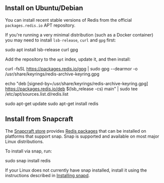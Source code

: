 ## Install on Ubuntu/Debian

You can install recent stable versions of Redis from the official `packages.redis.io` APT repository.

If you're running a very minimal distribution (such as a Docker container) you may need to install `lsb-release`, `curl` and `gpg` first:

sudo apt install lsb-release curl gpg

Add the repository to the <code>apt</code> index, update it, and then install:

curl -fsSL https://packages.redis.io/gpg | sudo gpg --dearmor -o /usr/share/keyrings/redis-archive-keyring.gpg

echo "deb [signed-by=/usr/share/keyrings/redis-archive-keyring.gpg] https://packages.redis.io/deb $(lsb_release -cs) main" | sudo tee /etc/apt/sources.list.d/redis.list

sudo apt-get update
sudo apt-get install redis

## Install from Snapcraft

The [Snapcraft store](https://snapcraft.io/store) provides [Redis packages](https://snapcraft.io/redis) that can be installed on platforms that support snap.
Snap is supported and available on most major Linux distributions.

To install via snap, run:

sudo snap install redis

If your Linux does not currently have snap installed, install it using the instructions described in [Installing snapd](https://snapcraft.io/docs/installing-snapd).
